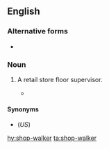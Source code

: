 {{also|shopwalker}}
==English==

===Alternative forms===
* {{l|en|shopwalker}}

===Noun===
{{en-noun}}

# {{lb|en|British}} A retail store floor supervisor.
#* {{quote-book|year=1981|author=[[w:P. L. Travers|P. L. Travers]]|title=[[w:Mary Poppins|Mary Poppins]]|edition=revised|edition|chapter=11|passage=The '''shop-walkers''' behaved curiously, too.}}

====Synonyms====
* {{l|en|floorwalker}} (''US'')

[[hy:shop-walker]]
[[ta:shop-walker]]